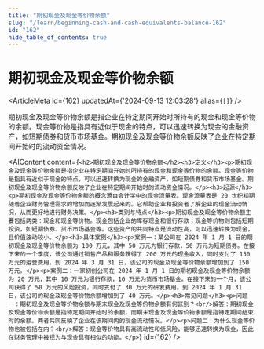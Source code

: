 ```yaml
---
title: "期初现金及现金等价物余额"
slug: "/learn/beginning-cash-and-cash-equivalents-balance-162"
id: "162"
hide_table_of_contents: true
---
```



# 期初现金及现金等价物余额

<ArticleMeta id={162} updatedAt={'2024-09-13 12:03:28'} alias={`[]`} />
<div className='border-solid border-b border-t-0 my-4 border-[var(--ifm-color-gray-300)]' />

期初现金及现金等价物余额是指企业在特定期间开始时所持有的现金和现金等价物的余额。现金等价物是指具有近似于现金的特点，可以迅速转换为现金的金融资产，如短期债券和货币市场基金。期初现金及现金等价物余额反映了企业在特定期间开始时的流动资金情况。

<AIContent content={`<h2>期初现金及现金等价物余额</h2><h3>定义</h3><p>期初现金及现金等价物余额是指企业在特定期间开始时所持有的现金和现金等价物的余额。现金等价物是指具有近似于现金的特点，可以迅速转换为现金的金融资产，如短期债券和货币市场基金。期初现金及现金等价物余额反映了企业在特定期间开始时的流动资金情况。</p><h3>起源</h3><p>期初现金及现金等价物余额的概念源自会计学中的现金流量表。现金流量表是 20 世纪初期随着企业财务管理需求的增加而逐渐发展起来的。它帮助企业和投资者了解企业的现金流动情况，从而更好地进行财务决策。</p><h3>类别与特点</h3><p>期初现金及现金等价物余额主要包括两类：现金和现金等价物。现金包括企业的库存现金和银行存款；现金等价物则包括短期投资，如短期债券、货币市场基金等。这些资产的共同特点是流动性高，可以迅速转换为现金，且价值波动较小。</p><h3>具体案例</h3><p>案例一：某公司在 2024 年 1 月 1 日的期初现金及现金等价物余额为 100 万元，其中 50 万元为银行存款，50 万元为短期债券。在接下来的一个季度，该公司通过销售产品和服务获得了 200 万元的现金收入，同时支付了 150 万元的运营费用。到 2024 年 3 月 31 日，该公司的现金及现金等价物余额增加到了 150 万元。</p><p>案例二：一家初创公司在 2024 年 1 月 1 日的期初现金及现金等价物余额为 20 万元，其中 10 万元为银行存款，10 万元为货币市场基金。在接下来的一个月，该公司获得了 50 万元的风险投资，同时支付了 30 万元的研发费用。到 2024 年 1 月 31 日，该公司的现金及现金等价物余额增加到了 40 万元。</p><h3>常见问题</h3><p>问题一：期初现金及现金等价物余额与期末现金及现金等价物余额有何区别？<br/>解答：期初现金及现金等价物余额是指特定期间开始时的余额，而期末现金及现金等价物余额是指特定期间结束时的余额。两者共同反映了企业在该期间内的现金流动情况。</p><p>问题二：为什么现金等价物也被包括在内？<br/>解答：现金等价物具有高流动性和低风险，能够迅速转换为现金，因此在财务管理中被视为与现金具有相似的功能。</p>`} id={162} />
